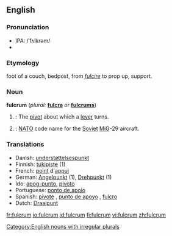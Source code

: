 {{wikipedia}}
==English==
===Pronunciation===
*IPA: /ˈfʌlkrəm/
*{{audio|en-us-fulcrum.ogg|Audio (US)}}


===Etymology===
{{L.}} foot of a couch, bedpost, from ''[[fulcire]]'' to prop up, support.

===Noun===
'''fulcrum'''  (''plural:'' '''[[fulcra]]''' ''or'' '''[[fulcrums]]''')
# {{mechanics}}: The [[pivot]] about which a [[lever]] turns.
# {{military}}: [[NATO]] code name for the [[Soviet]] [[MiG]]-29 aircraft.

===Translations===
*Danish: [[understøttelsespunkt]] {{n}}
*Finnish: [[tukipiste]] (1)
*French: [[point]] d'[[appui]] {{m}}
*German: [[Angelpunkt]] {{m}} (1), [[Drehpunkt]] {{m}} (1)
*Ido: [[apog-punto]], [[pivoto]]
*Portuguese: [[ponto de apoio]] {{m}}
*Spanish: [[pivote]] {{m}}, [[punto de apoyo]] {{m}}, [[fulcro]] {{m}}
*Dutch: [[Draaipunt]]

[[Category:English nouns with irregular plurals]]

[[fr:fulcrum]]
[[io:fulcrum]]
[[id:fulcrum]]
[[fi:fulcrum]]
[[vi:fulcrum]]
[[zh:fulcrum]]